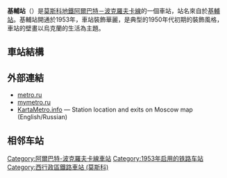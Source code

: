 {{NoteTA|G1=Railway}}
{{otheruse|基辅站}}
{{infobox station 
|name          = 基輔
|native_name   = Киевская
|native_name_lang=ru
|type          = [[莫斯科地鐵|莫斯科地鐵]]車站
|image         = Kievsk APL 28.jpg
|image_size    = 
|image_caption =
|address       = [[西行政區_(莫斯科)|西行政區]]{{link-en|多羅戈米洛沃區|Dorogomilovo District}}
|borough       = [[莫斯科|莫斯科]]
|country       = [[俄羅斯|俄羅斯]]
|coordinates   = {{coord|55.7442|37.5645|display=inline,title}}
|line          = {{MOSMETRO-bull|3|text=1}}
|other         = 
|structure     = {{link-en|外掛樑車站|Pylon station}}
|platform      = 1個[[島式月台|島式月台]]
|depth         = {{convert|38|m}}
|levels        = 1層
|tracks        = 2條
|parking       = 無
|opened        = {{start date and age|df=yes|1953|04|05}}<ref name="mosmetro apl">[http://old.mosmetro.ru/pages/page_6.php?id_page=190]</ref>
|closed        = 
|rebuilt       = 
|ADA           = 
|code          = 042
|owned         = 莫斯科地鐵
|zone          = 
|former        = 
|passengers    = 
|pass_year     = 
|pass_percent  = 
|pass_system   = 
|mpassengers   = 
|services      = 
|map_type      = Central Moscow
|AlternativeMap= Central Moscow grayscale.png
|map_overlay   = Central Moscow metro lines.svg
|map_caption   = 
|route_map     = 
|map_state     = collapsed
}}
'''基輔站'''（{{lang-rus|Киевская|Kievskaya}}）是[[莫斯科地鐵|莫斯科地鐵]][[阿爾巴特－波克羅夫卡線|阿爾巴特－波克羅夫卡線]]的一個車站，站名來自於[[基輔站_(莫斯科鐵路局)|基輔站]]。基輔站開通於1953年，車站裝飾華麗，是典型的1950年代初期的裝飾風格，車站的壁畫以烏克蘭的生活為主題。

== 車站結構 ==
{{RenderStations|system=MosMetro|
{{RailStStart|北}}
{{RailStLine|1|1|dir=l|{{MOSMETRO-bull|3}} $$皮亚尼察公路$$・$$青年$$・$$胜利公园$$方向}}
{{RailStPlatform|岛}}
{{RailStLine|2|2|dir=r|{{MOSMETRO-bull|3}} $$斯摩棱斯克3$$・$$革命广场$$・$$晓尔科沃$$方向}}
{{RailStEnd|南}}
}}

==外部連結==
*[http://www.metro.ru/stations/arbatsko-pokrovskaya/kievskaya/ metro.ru] {{Wayback|url=http://www.metro.ru/stations/arbatsko-pokrovskaya/kievskaya/ |date=20160414080157 }}
*[https://web.archive.org/web/20060922041803/http://www.mymetro.ru/cgi-bin/list.pl?lng=ru&a=1&b=3&c=12 mymetro.ru]
*[http://www.kartametro.info/?hl=EN&ms=Kievskaya&z=17&t=k KartaMetro.info] — Station location and exits on Moscow map (English/Russian)

== 相邻车站 ==
{{s-rail-start}}
{{s-rail|title=MosMetro}}
{{s-line new|system=MosMetro|line=3|previous=胜利公园|next=斯摩棱斯克3}}
{{end box}}
{{阿爾巴特－波克羅夫卡線}}
[[Category:阿爾巴特-波克羅夫卡線車站|Category:阿爾巴特-波克羅夫卡線車站]]
[[Category:1953年启用的铁路车站|Category:1953年启用的铁路车站]]
[[Category:西行政區鐵路車站_(莫斯科)|Category:西行政區鐵路車站 (莫斯科)]]